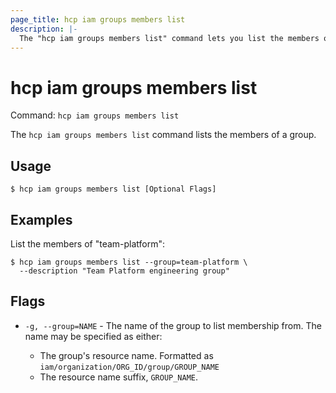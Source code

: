 ```yaml
---
page_title: hcp iam groups members list
description: |-
  The "hcp iam groups members list" command lets you list the members of a group.
---
```


# hcp iam groups members list

Command: `hcp iam groups members list` 

The `hcp iam groups members list` command lists the members of a group.

## Usage

```shell-session
$ hcp iam groups members list [Optional Flags]
```

## Examples

List the members of "team-platform":

```shell-session
$ hcp iam groups members list --group=team-platform \
  --description "Team Platform engineering group"
```

## Flags

- `-g, --group=NAME` - The name of the group to list membership from. The name may be specified as
	either:
	
	* The group's resource name. Formatted as
	`iam/organization/ORG_ID/group/GROUP_NAME`
	* The resource name suffix, `GROUP_NAME`.

